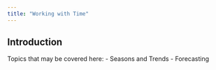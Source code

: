 ```yaml
---
title: "Working with Time"
---
```


## Introduction
Topics that may be covered here:
- Seasons and Trends
- Forecasting
